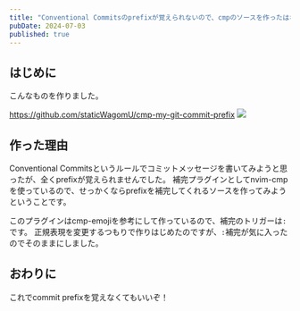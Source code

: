 ```yaml
---
title: "Conventional Commitsのprefixが覚えられないので、cmpのソースを作ったはなし"
pubDate: 2024-07-03
published: true
---
```


## はじめに

こんなものを作りました。

https://github.com/staticWagomU/cmp-my-git-commit-prefix
![](/images/blog/2024-07-03-vim-ekiden/Animation.gif)

## 作った理由

Conventional Commitsというルールでコミットメッセージを書いてみようと思ったが、全くprefixが覚えられませんでした。
補完プラグインとしてnvim-cmpを使っているので、せっかくならprefixを補完してくれるソースを作ってみようということです。

このプラグインはcmp-emojiを参考にして作っているので、補完のトリガーは`:`です。
正規表現を変更するつもりで作りはじめたのですが、`:`補完が気に入ったのでそのままにしました。

## おわりに

これでcommit prefixを覚えなくてもいいぞ！
